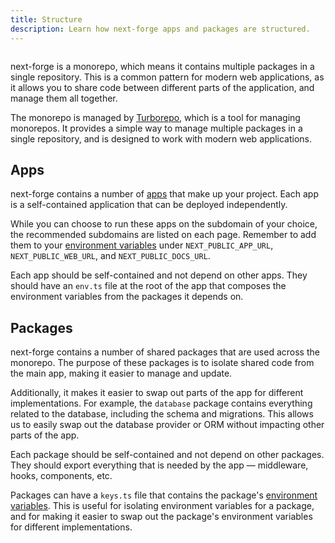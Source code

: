 ```yaml
---
title: Structure
description: Learn how next-forge apps and packages are structured.
---
```


<Frame>
  <img src="/images/structure.png" alt="" />
</Frame>

next-forge is a monorepo, which means it contains multiple packages in a single repository. This is a common pattern for modern web applications, as it allows you to share code between different parts of the application, and manage them all together.

The monorepo is managed by [Turborepo](https://turbo.build/repo), which is a tool for managing monorepos. It provides a simple way to manage multiple packages in a single repository, and is designed to work with modern web applications.

## Apps

next-forge contains a number of [apps](/apps) that make up your project. Each app is a self-contained application that can be deployed independently.

While you can choose to run these apps on the subdomain of your choice, the recommended subdomains are listed on each page. Remember to add them to your [environment variables](/packages/env) under `NEXT_PUBLIC_APP_URL`, `NEXT_PUBLIC_WEB_URL`, and `NEXT_PUBLIC_DOCS_URL`.

Each app should be self-contained and not depend on other apps. They should have an `env.ts` file at the root of the app that composes the environment variables from the packages it depends on.

## Packages

next-forge contains a number of shared packages that are used across the monorepo. The purpose of these packages is to isolate shared code from the main app, making it easier to manage and update.

Additionally, it makes it easier to swap out parts of the app for different implementations. For example, the `database` package contains everything related to the database, including the schema and migrations. This allows us to easily swap out the database provider or ORM without impacting other parts of the app.

Each package should be self-contained and not depend on other packages. They should export everything that is needed by the app — middleware, hooks, components, etc.

Packages can have a `keys.ts` file that contains the package's [environment variables](/packages/env). This is useful for isolating environment variables for a package, and for making it easier to swap out the package's environment variables for different implementations.
